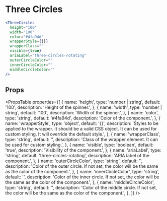 ---
---

# Three Circles

```jsx live
<ThreeCircles
  height="100"
  width="100"
  color="#4fa94d"
  wrapperStyle={{}}
  wrapperClass=""
  visible={true}
  ariaLabel="three-circles-rotating"
  outerCircleColor=""
  innerCircleColor=""
  middleCircleColor=""
/>
```
## Props

<PropsTable
  properties={[
    {
      name: 'height',
      type: 'number | string',
      default: '100',
      description: 'Height of the spinner.',
    },
    {
      name: 'width',
      type: 'number | string',
      default: '100',
      description: 'Width of the spinner.',
    },
    {
      name: 'color',
      type: 'string',
      default: '#4fa94d',
      description: 'Color of the component.',
    },
    {
      name: 'wrapperStyle',
      type: 'object',
      default: '{}',
      description: 'Styles to be applied to the wrapper. It should be a valid CSS object. It can be used for custom styling. It will override the default style.',
    },
    {
      name: 'wrapperClass',
      type: 'string',
      default: '',
      description: 'Class of the wrapper element. It can be used for custom styling.',
    },
    {
      name: 'visible',
      type: 'boolean',
      default: 'true',
      description: 'Visibility of the component.',
    },
    {
      name: 'ariaLabel',
      type: 'string',
      default: 'three-circles-rotating',
      description: 'ARIA label of the component.',
    },
    {
      name: 'outerCircleColor',
      type: 'string',
      default: '',
      description: 'Color of the outer circle. If not set, the color will be the same as the color of the component.',
    },
    {
      name: 'innerCircleColor',
      type: 'string',
      default: '',
      description: 'Color of the inner circle. If not set, the color will be the same as the color of the component.',
    },
    {
      name: 'middleCircleColor',
      type: 'string',
      default: '',
      description: 'Color of the middle circle. If not set, the color will be the same as the color of the component.',
    },
  ]}
/>
